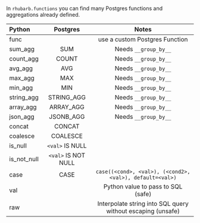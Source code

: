 #

In `rhubarb.functions` you can find many Postgres functions and aggregations already defined.


| Python        | Postgres | Notes |
| :------------ | :---------: | :---------: |
| func         |    | use a custom Postgres Function |
| sum_agg         |    SUM    | Needs `__group_by__` |
| count_agg         |    COUNT    | Needs `__group_by__` |
| avg_agg         |    AVG    | Needs `__group_by__` |
| max_agg         |    MAX    | Needs `__group_by__` |
| min_agg         |    MIN    | Needs `__group_by__` |
| string_agg         |    STRING_AGG    | Needs `__group_by__` |
| array_agg         |    ARRAY_AGG    | Needs `__group_by__` |
| json_agg         |    JSONB_AGG    | Needs `__group_by__` |
| concat         |    CONCAT    | |
| coalesce         |    COALESCE    | |
| is_null         |    `<val>`  IS NULL    | |
| is_not_null         |    `<val>` IS NOT NULL    | |
| case         |   CASE    | `case((<cond>, <val>), (<cond2>, <val>), default=<val>)` |
| val         |       | Python value to pass to SQL (safe) |
| raw         |       | Interpolate string into SQL query without escaping (unsafe) |

